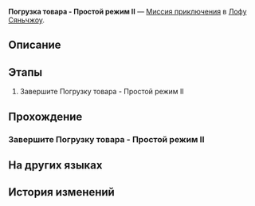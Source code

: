 {{Дополнить|Диалоги.}}
{{Миссия Инфобокс
|id              = 8025229
|Название        = 
|Изображение     = Миссия Освоения Погрузка товара - Простой режим II.png
|Тип             = Миссия приключения
|События         = 
|Глава           = 
|Условия         = 
|Персонажи       = Первопроходец
|СтартЛокация    = «Рассекатель небес»
|Мир             = Лофу Сяньчжоу
|Локации         = «Рассекатель небес»
|Предыдущая      = 
|Следующая       = 
|Награды         = 
}}
'''Погрузка товара - Простой режим II''' — [[Миссия приключения]] в [[Лофу Сяньчжоу]].

==Описание==
{{Описание|<!--официальное описание из Перекрёстка судеб-->}}

==Этапы==
# Завершите Погрузку товара - Простой режим II

==Прохождение==
{{Дополнить}}

===Завершите Погрузку товара - Простой режим II===
{{Описание миссии|локация=«Рассекатель небес»|Завершите Погрузку товара - Простой режим II}}
{{Диалог Начало}}

{{Диалог Конец}}

==На других языках==
{{На других языках
|en   = Inventory Arrangement Easy Mode II
|zhs  = 「码放货物」简单模式II
|zht  = 「堆放貨物」簡單模式II
|ja   = 「貨物整理」難易度・簡単II
|ko   = 「화물 적재」 쉬움 모드 II
|es   = Cargamento de mercancía: modo fácil&nbsp;II
|fr   = Mode facile II de Gestion du chargement
|ru   = Погрузка товара - Простой режим II
|th   = โหลดสินค้าโหมดง่าย II
|vi   = "Sắp Xếp Hàng Hóa" Chế Độ Dễ II
|de   = Lagerverwaltung – Leichter Modus II
|id   = "Penataan Barang" Mode Gampang II
|pt   = Organização de Inventário - Modo Fácil II
}}

==История изменений==
{{История изменений|2.7}}
